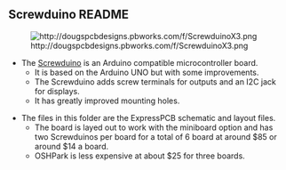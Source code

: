 == Screwduino README ==

[[File:http://dougspcbdesigns.pbworks.com/f/ScrewduinoX3.png]]

* The [http://myarduino.pbworks.com/w/page/51198530/Screwduino Screwduino] is an Arduino compatible microcontroller board. 
** It is based on the Arduino UNO but with some improvements. 
** The Screwduino adds screw terminals for outputs and an I2C jack for displays. 
** It has greatly improved mounting holes.

* The files in this folder are the ExpressPCB schematic and layout files. 
** The board is layed out to work with the miniboard option and has two Screwduinos per board for a total of 6 board at around $85 or around $14 a board.
** OSHPark is less expensive at about $25 for three boards.
